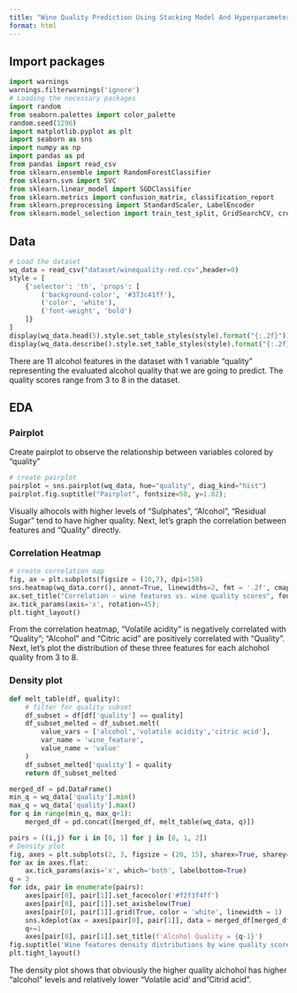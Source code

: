 ```yaml
---
title: "Wine Quality Prediction Using Stacking Model And Hyperparameter Tuning"
format: html
---
```


## Import packages
```python
import warnings
warnings.filterwarnings('ignore')
# Loading the necessary packages
import random
from seaborn.palettes import color_palette
random.seed(1296)
import matplotlib.pyplot as plt
import seaborn as sns
import numpy as np
import pandas as pd
from pandas import read_csv
from sklearn.ensemble import RandomForestClassifier
from sklearn.svm import SVC
from sklearn.linear_model import SGDClassifier
from sklearn.metrics import confusion_matrix, classification_report
from sklearn.preprocessing import StandardScaler, LabelEncoder
from sklearn.model_selection import train_test_split, GridSearchCV, cross_val_score
```

## Data
```python
# Load the dataset
wq_data = read_csv("dataset/winequality-red.csv",header=0)
style = [
    {'selector': 'th', 'props': [
        ('background-color', '#373c41ff'),
        ('color', 'white'),
        ('font-weight', 'bold')
    ]}
]
display(wq_data.head(5).style.set_table_styles(style).format("{:.2f}"))
display(wq_data.describe().style.set_table_styles(style).format("{:.2f}"))
```

There are 11 alcohol features in the dataset with 1 variable "quality" representing the evaluated alcohol quality that we are going to predict. The quality scores range from 3 to 8 in the dataset.

## EDA
### Pairplot
Create pairplot to observe the relationship between variables colored by "quality"
```python
# create pairplot
pairplot = sns.pairplot(wq_data, hue="quality", diag_kind="hist")
pairplot.fig.suptitle("Pairplot", fontsize=50, y=1.02);
```
Visually alhocols with higher levels of "Sulphates", "Alcohol", "Residual Sugar" tend to have higher quality. Next, let's graph the correlation between features and "Quality" directly.

### Correlation Heatmap
```python
# create correlation map
fig, ax = plt.subplots(figsize = (10,7), dpi=150)
sns.heatmap(wq_data.corr(), annot=True, linewidths=2, fmt = '.2f', cmap="crest", ax = ax)
ax.set_title("Correlation - wine features vs. wine quality scores", fontsize=18, y=1.02, x=0.5)
ax.tick_params(axis='x', rotation=45);
plt.tight_layout()
```
From the correlation heatmap, "Volatile acidity" is negatively correlated with "Quality"; "Alcohol" and "Citric acid" are positively correlated with "Quality". Next, let's plot the distribution of these three features for each alchohol quality from 3 to 8.

### Density plot
```python
def melt_table(df, quality):
    # filter for quality subset
    df_subset = df[df['quality'] == quality]
    df_subset_melted = df_subset.melt(
        value_vars = ['alcohol','volatile acidity','citric acid'],
        var_name = 'wine_feature',
        value_name = 'value'
    )
    df_subset_melted['quality'] = quality
    return df_subset_melted

merged_df = pd.DataFrame()
min_q = wq_data['quality'].min()
max_q = wq_data['quality'].max()
for q in range(min_q, max_q+1):
    merged_df = pd.concat([merged_df, melt_table(wq_data, q)])
```

```python
pairs = ((i,j) for i in [0, 1] for j in [0, 1, 2])
# Density plot
fig, axes = plt.subplots(2, 3, figsize = (20, 15), sharex=True, sharey=True, dpi=200)
for ax in axes.flat:
    ax.tick_params(axis='x', which='both', labelbottom=True)
q = 3
for idx, pair in enumerate(pairs):
    axes[pair[0], pair[1]].set_facecolor('#f2f3f4ff')
    axes[pair[0], pair[1]].set_axisbelow(True)
    axes[pair[0], pair[1]].grid(True, color = 'white', linewidth = 1)
    sns.kdeplot(ax = axes[pair[0], pair[1]], data = merged_df[merged_df['quality']==q], x = 'value', hue='wine_feature', fill=True, palette='gist_earth')
    q+=1
    axes[pair[0], pair[1]].set_title(f'Alcohol Quality = {q-1}')
fig.suptitle('Wine features density distributions by wine quality scores', y=1.01, fontsize = 35)
plt.tight_layout()
```
The density plot shows that obviously the higher quality alchohol has higher "alcohol" levels and relatively lower "Volatile acid' and "Citrid acid".
